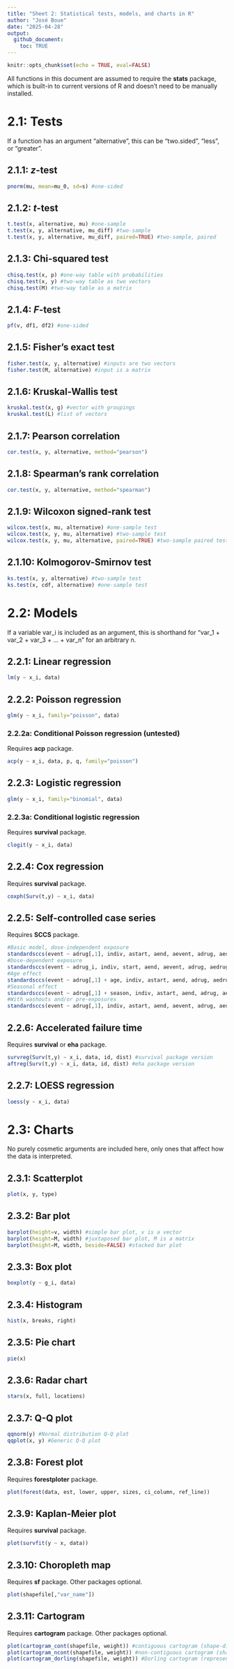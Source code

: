 ---
title: "Sheet 2: Statistical tests, models, and charts in R"
author: "José Boue"
date: "2025-04-28"
output: 
  github_document:
    toc: TRUE
---

```{r setup, include=FALSE}
knitr::opts_chunk$set(echo = TRUE, eval=FALSE)
```

All functions in this document are assumed to require the **stats** package, which is built-in to current versions of R and doesn't need to be manually installed.

# 2.1: Tests

If a function has an argument "alternative", this can be "two.sided", "less", or "greater".

## 2.1.1: *z*-test

```{r ztest}
pnorm(mu, mean=mu_0, sd=s) #one-sided
```

## 2.1.2: *t*-test

```{r ttest}
t.test(x, alternative, mu) #one-sample
t.test(x, y, alternative, mu_diff) #two-sample
t.test(x, y, alternative, mu_diff, paired=TRUE) #two-sample, paired
```

## 2.1.3: Chi-squared test

```{r chisq}
chisq.test(x, p) #one-way table with probabilities
chisq.test(x, y) #two-way table as two vectors
chisq.test(M) #two-way table as a matrix
```

## 2.1.4: *F*-test

```{r ftest}
pf(v, df1, df2) #one-sided
```

## 2.1.5: Fisher's exact test

```{r fisher}
fisher.test(x, y, alternative) #inputs are two vectors
fisher.test(M, alternative) #input is a matrix
```
## 2.1.6: Kruskal-Wallis test

```{r kruskal}
kruskal.test(x, g) #vector with groupings
kruskal.test(L) #list of vectors
```

## 2.1.7: Pearson correlation

```{r pearson}
cor.test(x, y, alternative, method="pearson")
```

## 2.1.8: Spearman's rank correlation

```{r spearman}
cor.test(x, y, alternative, method="spearman")
```

## 2.1.9: Wilcoxon signed-rank test

```{r wilcox}
wilcox.test(x, mu, alternative) #one-sample test
wilcox.test(x, y, mu, alternative) #two-sample test
wilcox.test(x, y, mu, alternative, paired=TRUE) #two-sample paired test
```

## 2.1.10: Kolmogorov-Smirnov test

```{r kstest}
ks.test(x, y, alternative) #two-sample test
ks.test(x, cdf, alternative) #one-sample test
```

# 2.2: Models

If a variable var_i is included as an argument, this is shorthand for "var_1 + var_2 + var_3 + ... + var_n" for an arbitrary n.

## 2.2.1: Linear regression

```{r linreg}
lm(y ~ x_i, data)
```

## 2.2.2: Poisson regression

```{r poisson}
glm(y ~ x_i, family="poisson", data)
```

### 2.2.2a: Conditional Poisson regression (untested)

Requires **acp** package.

```{r cpoisson}
acp(y ~ x_i, data, p, q, family="poisson")
```

## 2.2.3: Logistic regression

```{r logit}
glm(y ~ x_i, family="binomial", data)
```

### 2.2.3a: Conditional logistic regression

Requires **survival** package.

```{r clogit}
clogit(y ~ x_i, data)
```

## 2.2.4: Cox regression

Requires **survival** package.

```{r coxreg}
coxph(Surv(t,y) ~ x_i, data)
```

## 2.2.5: Self-controlled case series

Requires **SCCS** package.

```{r sccs}
#Basic model, dose-independent exposure
standardsccs(event ~ adrug[,1], indiv, astart, aend, aevent, adrug, aedrug, data)
#Dose-dependent exposure
standardsccs(event ~ adrug_i, indiv, start, aend, aevent, adrug, aedrug, data)
#Age effect
standardsccs(event ~ adrug[,1] + age, indiv, astart, aend, adrug, aedrug, agegrp, dob, data)
#Seasonal effect
standardsccs(event ~ adrug[,1] + season, indiv, astart, aend, adrug, aedrug, seasongrp, dob, data)
#With washouts and/or pre-exposures
standardsccs(event ~ adrug[,1], indiv, astart, aend, aevent, adrug, aedrug, expogrp, washout, data)
```

## 2.2.6: Accelerated failure time

Requires **survival** or **eha** package.

```{r aft}
survreg(Surv(t,y) ~ x_i, data, id, dist) #survival package version
aftreg(Surv(t,y) ~ x_i, data, id, dist) #eha package version
```

## 2.2.7: LOESS regression

```{r loessreg}
loess(y ~ x_i, data)
```

# 2.3: Charts

No purely cosmetic arguments are included here, only ones that affect how the data is interpreted.

## 2.3.1: Scatterplot

```{r scatter}
plot(x, y, type)
```

## 2.3.2: Bar plot

```{r barchart}
barplot(height=v, width) #simple bar plot, v is a vector
barplot(height=M, width) #juxtaposed bar plot, M is a matrix
barplot(height=M, width, beside=FALSE) #stacked bar plot
```

## 2.3.3: Box plot

```{r box}
boxplot(y ~ g_i, data)
```

## 2.3.4: Histogram

```{r histogram}
hist(x, breaks, right)
```

## 2.3.5: Pie chart

```{r piechart}
pie(x)
```

## 2.3.6: Radar chart

```{r radar}
stars(x, full, locations)
```

## 2.3.7: Q-Q plot

```{r qq}
qqnorm(y) #Normal distribution Q-Q plot
qqplot(x, y) #Generic Q-Q plot
```

## 2.3.8: Forest plot

Requires **forestploter** package.

```{r forest}
plot(forest(data, est, lower, upper, sizes, ci_column, ref_line))
```

## 2.3.9: Kaplan-Meier plot

Requires **survival** package.

```{r kmplot}
plot(survfit(y ~ x, data))
```

## 2.3.10: Choropleth map

Requires **sf** package. Other packages optional.

```{r choropleth}
plot(shapefile[,"var_name"])
```

## 2.3.11: Cartogram

Requires **cartogram** package. Other packages optional.

```{r cartograms}
plot(cartogram_cont(shapefile, weight)) #contiguous cartogram (shape-distorting)
plot(cartogram_ncont(shapefile, weight)) #non-contiguous cartogram (shape-preserving, but leaves gaps)
plot(cartogram_dorling(shapefile, weight)) #Dorling cartogram (represents regions as circles)
```